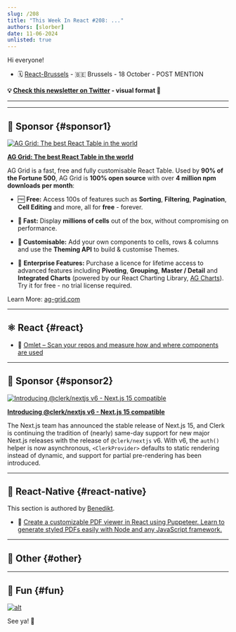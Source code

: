 ```yaml
---
slug: /208
title: "This Week In React #208: ..."
authors: [slorber]
date: 11-06-2024
unlisted: true
---
```


Hi everyone!

<Todo />

*   🗓️ [React-Brussels](https://www.react.brussels/?utm_source=thisweekinreact) - 🇧🇪 Brussels - 18 October - POST MENTION

<!-- truncate -->

**💡 [Check this newsletter on Twitter](https://slo.im/thread) - visual format 🎨**

---


<Support />

---

## 💸 Sponsor {#sponsor1}

[![AG Grid: The best React Table in the world](/emails/issues/208/aggrid.jpg)](https://www.ag-grid.com/react-table?utm_source=thisweekinreact&utm_medium=newsletter&utm_campaign=2024-email-3)

**[AG Grid: The best React Table in the world](https://www.ag-grid.com/react-table?utm_source=thisweekinreact&utm_medium=newsletter&utm_campaign=2024-email-3)**

AG Grid is a fast, free and fully customisable React Table. Used by **90% of the Fortune 500**, AG Grid is **100% open source** with over **4 million npm downloads per month**:

*   🆓 **Free:** Access 100s of features such as **Sorting**, **Filtering**, **Pagination**, **Cell Editing** and more, all for **free** - forever.
    
*   **🚀 Fast:** Display **millions of cells** out of the box, without compromising on performance.
    
*   **🎨 Customisable:** Add your own components to cells, rows & columns and use the **Theming API** to build & customise Themes.
    
*   🏢 **Enterprise Features:** Purchase a licence for lifetime access to advanced features including **Pivoting**, **Grouping**, **Master / Detail** and **Integrated Charts** (powered by our React Charting Library, [AG Charts](https://www.ag-grid.com/charts?utm_source=thisweekinreact&utm_medium=newsletter&utm_campaign=2024-email-1)). Try it for free - no trial license required.
    

Learn More: [ag-grid.com](https://www.ag-grid.com/react-table?utm_source=thisweekinreact&utm_medium=newsletter&utm_campaign=2024-email-1)

---

## ⚛️ React {#react}

<Todo />

- 💸 [Omlet – Scan your repos and measure how and where components are used](https://omlet.dev/?utm_campaign=partner_this-week-in-react_newsletter-quick-link-oct-2024)

<SubscribeFormEmbed placement="middle" />

---

## 💸 Sponsor {#sponsor2}

[![Introducing @clerk/nextjs v6 - Next.js 15 compatible](/emails/issues/208/clerk.jpg)](https://go.clerk.com/763LGC2)

**[Introducing @clerk/nextjs v6 - Next.js 15 compatible](https://go.clerk.com/763LGC2)**

The Next.js team has announced the stable release of Next.js 15, and Clerk is continuing the tradition of (nearly) same-day support for new major Next.js releases with the release of `@clerk/nextjs` v6. With v6, the `auth()` helper is now asynchronous, `<ClerkProvider>` defaults to static rendering instead of dynamic, and support for partial pre-rendering has been introduced.

---

## 📱 React-Native {#react-native}

This section is authored by [Benedikt](https://twitter.com/bndkt).

<Todo />

- 💸 [Create a customizable PDF viewer in React using Puppeteer. Learn to generate styled PDFs easily with Node and any JavaScript framework.](https://apryse.com/blog/react/react-to-pdf?utm_source=thisweekinreact&utm_medium=newsletter&utm_campaign=1106)

---

## 🔀 Other {#other}

<Todo />

---

## 🤭 Fun {#fun}

<Todo />

[![alt](/emails/issues/122/meme.jpg)](https://twitter.com/TODOTODOTODOTODOTODOTODOTODOTODOTODOTODO)

See ya! 👋
